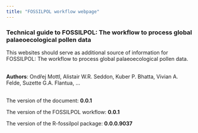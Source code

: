 ```yaml
---
title: "FOSSILPOL workflow webpage"
---
```


### Technical guide to FOSSILPOL: The workflow to process global palaeoecological pollen data

This websites should serve as additional source of information for FOSSILPOL: The workflow to process global palaeoecological pollen data.
<br></br>

**Authors**: Ondřej Mottl, Alistair W.R. Seddon, Kuber P. Bhatta, Vivian A. Felde, Suzette G.A. Flantua, …
<br></br>

The version of the document: **0.0.1**

The version of the FOSSILPOL workflow: **0.0.1**

The version of the R-fossilpol package: **0.0.0.9037**
